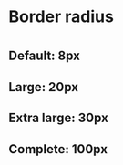
<Meta title="Styles/Radius" />

# Border radius

# 
# 

## Default: 8px

<div className="radius radius--default"></div>

## Large: 20px

<div className="radius radius--large"></div>

## Extra large: 30px

<div className="radius radius--xl"></div>

## Complete: 100px

<div className="radius radius--complete"></div>
